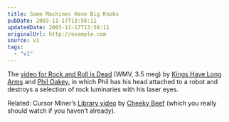 ```yaml
---
title: Some Machines Have Big Knobs
pubDate: 2003-11-17T13:58:11
updatedDate: 2003-11-17T13:58:11
originalUrl: http://example.com
source: v1
tags:
  - "v1"
---
```


The [video for Rock and Roll is Dead][1] (WMV, 3.5 meg) by [Kings Have Long Arms][2] and [Phil Oakey][3], in which Phil has his head attached to a robot and destroys a selection of rock luminaries with his laser eyes.

Related: Cursor Miner&#8217;s [Library video][4] by [Cheeky Beef][5] (which you really should watch if you haven&#8217;t already).

[1]: http://www.league-online.com/rnr.wmv "Rock and Roll is Dead"
[2]: http://www.kingshavelongarms.co.uk/ "The magical world of Kings Have Long Arms"
[3]: http://www.league-online.com/ "Secrets Online: Unofficial Human League site (kindly hosting the video)"
[4]: http://www.unchartedaudio.com/releases/unch005/video/ "Uncharted Audio: Cursor Miner's Library video"
[5]: http://www.cheekybeef.co.uk/
